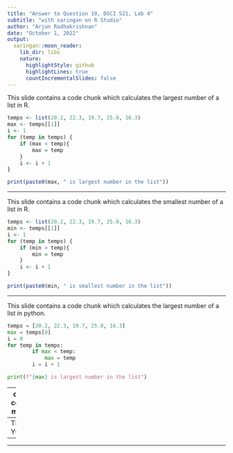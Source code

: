 ```yaml
---
title: "Answer to Question 10, DSCI 521, Lab 4"
subtitle: "with xaringan on R Studio"
author: "Arjun Radhakrishnan"
date: "October 1, 2022"
output:
  xaringan::moon_reader:
    lib_dir: libs
    nature:
      highlightStyle: github
      highlightLines: true
      countIncrementalSlides: false
---
```


This slide contains a code chunk which calculates the largest number of a list in R.

```r
temps <- list(20.2, 22.3, 19.7, 25.0, 16.3)
max <- temps[[1]]
i <- 1
for (temp in temps) {
    if (max < temp){
        max = temp
    }
    i <- i + 1
}

print(paste0(max, " is largest number in the list"))

```

---

This slide contains a code chunk which calculates the smallest number of a list in R.

```r
temps <- list(20.2, 22.3, 19.7, 25.0, 16.3)
min <- temps[[1]]
i <- 1
for (temp in temps) {
    if (min > temp){
        min = temp
    }
    i <- i + 1
}

print(paste0(min, " is smallest number in the list"))

```


---

This slide contains a code chunk which calculates the largest number of a list in python.

```python

temps = [20.2, 22.3, 19.7, 25.0, 16.3]
max = temps[0]
i = 0
for temp in temps:
        if max < temp:
            max = temp
        i = i + 1

print(f"{max} is largest number in the list")

```


---
class: center, middle

I'm taking this slide to thank the teaching faculty and the TAs for this awesome course!  

--
THANK YOU!
--

---
